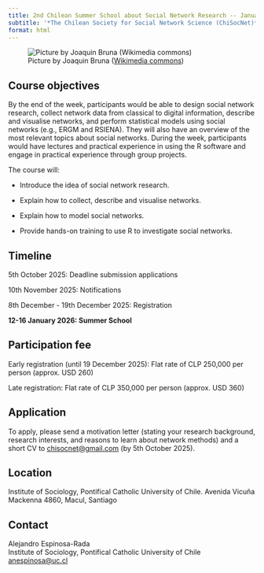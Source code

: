```yaml
---
title: 2nd Chilean Summer School about Social Network Research -- January 2026
subtitle: '*The Chilean Society for Social Network Science (ChiSocNet)*'
format: html
---
```


![Picture by Joaquin Bruna ([Wikimedia commons](https://commons.wikimedia.org/wiki/File:Santiago_de_Chile_%28winter%29.jpg))](figures/santiago-winter-wikimedia.jpg)

## Course objectives

By the end of the week, participants would be able to design social
network research, collect network data from classical to digital
information, describe and visualise networks, and perform statistical
models using social networks (e.g., ERGM and RSIENA). They will also
have an overview of the most relevant topics about social networks.
During the week, participants would have lectures and practical
experience in using the R software and engage in practical experience
through group projects.

The course will:

-   Introduce the idea of social network research.

-   Explain how to collect, describe and visualise networks.

-   Explain how to model social networks.

-   Provide hands-on training to use R to investigate social networks.

## Timeline

5th October 2025: Deadline submission applications

10th November 2025: Notifications

8th December - 19th December 2025: Registration

**12-16 January 2026: Summer School**

## Participation fee

Early registration (until 19 December 2025): Flat rate of CLP 250,000 per person (approx. USD 260)

Late registration: Flat rate of CLP 350,000 per person (approx. USD 360)

## Application

To apply, please send a motivation letter (stating your research background, research interests, and reasons to learn about network methods) and a short CV to [[chisocnet@gmail.com]{.underline}](mailto:chisocnet@gmail.com) (by 5th October 2025).

## Location

Institute of Sociology, Pontifical Catholic University of Chile. Avenida
Vicuña Mackenna 4860, Macul, Santiago

## Contact

Alejandro Espinosa-Rada<br>
Institute of Sociology, Pontifical Catholic University of Chile<br>
[[anespinosa@uc.cl]{.underline}](mailto:anespinosa@uc.cl)
